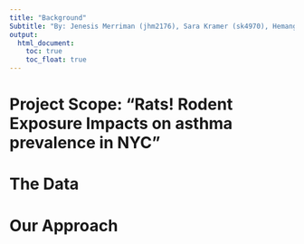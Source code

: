 ```yaml
---
title: "Background"
Subtitle: "By: Jenesis Merriman (jhm2176), Sara Kramer (sk4970), Hemangi Modi (hbm2126), Yongzheng Li (yl4924), and Vasuda Kapoor (vk2480)"
output: 
  html_document:
    toc: true
    toc_float: true
---
```


# Project Scope: "Rats! Rodent Exposure Impacts on asthma prevalence in NYC"


# The Data


# Our Approach


